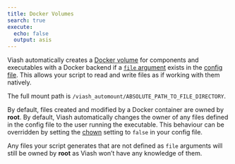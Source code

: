 ```yaml
---
title: Docker Volumes
search: true
execute:
  echo: false
  output: asis
---
```


Viash automatically creates a [Docker volume](https://docs.docker.com/storage/volumes/) for components and executables with a Docker backend if a [`file` argument](/reference/config/arguments/file.html) exists in the [config file](/reference/config/overview.html). This allows your script to read and write files as if working with them natively.  

The full mount path is `/viash_automount/ABSOLUTE_PATH_TO_FILE_DIRECTORY`.  

By default, files created and modified by a Docker container are owned by **root**. By default, Viash automatically changes the owner of any files defined in the config file to the user running the executable. This behaviour can be overridden by setting the [chown](/reference/config/platforms/DockerPlatform.html#chown) setting to `false` in your config file.

:::{.callout-important}
Any files your script generates that are not defined as `file` arguments will still be owned by **root** as Viash won't have any knowledge of them.
:::
